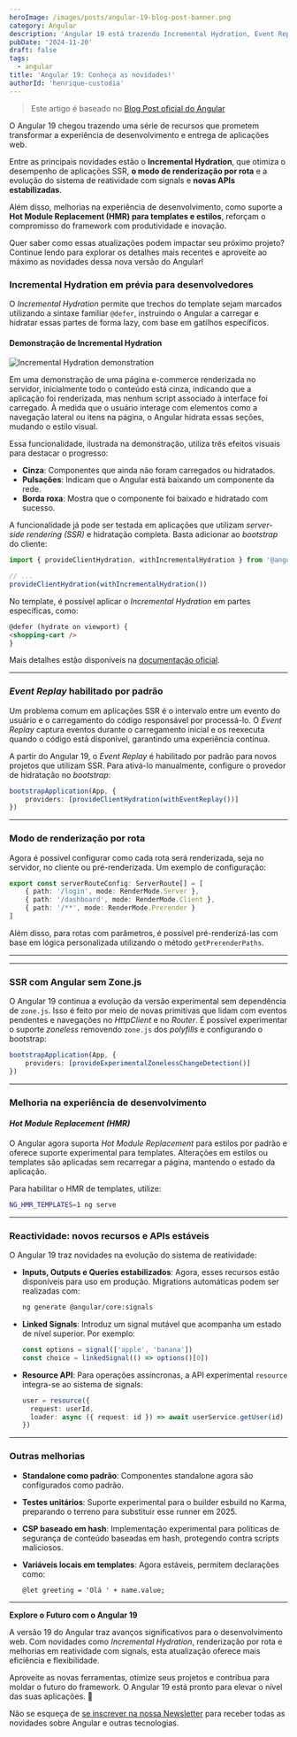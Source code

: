 ```yaml
---
heroImage: /images/posts/angular-19-blog-post-banner.png
category: Angular
description: 'Angular 19 está trazendo Incremental Hydration, Event Replay por padrão, SSR sem Zone.js e outras novidades!'
pubDate: '2024-11-20'
draft: false
tags:
  - angular
title: 'Angular 19: Conheça as novidades!'
authorId: 'henrique-custodia'
---
```



> Este artigo é baseado no [Blog Post oficial do Angular](https://blog.angular.dev/meet-angular-v19-7b29dfd05b84)

O Angular 19 chegou trazendo uma série de recursos que prometem transformar a experiência de desenvolvimento e entrega de aplicações web.

Entre as principais novidades estão o **Incremental Hydration**, que otimiza o desempenho de aplicações SSR, **o modo de renderização por rota** e
a evolução do sistema de reatividade com signals e **novas APIs estabilizadas**.

Além disso, melhorias na experiência de desenvolvimento, como suporte a **Hot Module Replacement (HMR) para templates e estilos**,
reforçam o compromisso do framework com produtividade e inovação.

Quer saber como essas atualizações podem impactar seu próximo projeto?
Continue lendo para explorar os detalhes mais recentes e aproveite ao máximo as novidades dessa nova versão do Angular!

### Incremental Hydration em prévia para desenvolvedores

O _Incremental Hydration_ permite que trechos do template sejam marcados utilizando a sintaxe familiar `@defer`, instruindo o Angular a carregar e hidratar essas partes de forma lazy, com base em gatilhos específicos.

#### Demonstração de Incremental Hydration

![Incremental Hydration demonstration](/images/posts/angular-19_incremental-hydration-example.gif)

Em uma demonstração de uma página e-commerce renderizada no servidor, inicialmente todo o conteúdo está cinza, indicando que a aplicação foi renderizada, mas nenhum script associado à interface foi carregado. À medida que o usuário interage com elementos como a navegação lateral ou itens na página, o Angular hidrata essas seções, mudando o estilo visual.

Essa funcionalidade, ilustrada na demonstração, utiliza três efeitos visuais para destacar o progresso:

- **Cinza**: Componentes que ainda não foram carregados ou hidratados.
- **Pulsações**: Indicam que o Angular está baixando um componente da rede.
- **Borda roxa**: Mostra que o componente foi baixado e hidratado com sucesso.

A funcionalidade já pode ser testada em aplicações que utilizam _server-side rendering (SSR)_ e hidratação completa. Basta adicionar ao _bootstrap_ do cliente:

```typescript
import { provideClientHydration, withIncrementalHydration } from '@angular/platform-browser'

// ...
provideClientHydration(withIncrementalHydration())
```

No template, é possível aplicar o _Incremental Hydration_ em partes específicas, como:

```html
@defer (hydrate on viewport) {
<shopping-cart />
}
```

Mais detalhes estão disponíveis na [documentação oficial](https://angular.dev/guide/incremental-hydration).

---

### _Event Replay_ habilitado por padrão

Um problema comum em aplicações SSR é o intervalo entre um evento do usuário e o carregamento do código responsável por processá-lo. O _Event Replay_ captura eventos durante o carregamento inicial e os reexecuta quando o código está disponível, garantindo uma experiência contínua.

A partir do Angular 19, o _Event Replay_ é habilitado por padrão para novos projetos que utilizam SSR. Para ativá-lo manualmente, configure o provedor de hidratação no _bootstrap_:

```typescript
bootstrapApplication(App, {
	providers: [provideClientHydration(withEventReplay())]
})
```

---

### Modo de renderização por rota

Agora é possível configurar como cada rota será renderizada, seja no servidor, no cliente ou pré-renderizada. Um exemplo de configuração:

```typescript
export const serverRouteConfig: ServerRoute[] = [
	{ path: '/login', mode: RenderMode.Server },
	{ path: '/dashboard', mode: RenderMode.Client },
	{ path: '/**', mode: RenderMode.Prerender }
]
```

Além disso, para rotas com parâmetros, é possível pré-renderizá-las com base em lógica personalizada utilizando o método `getPrerenderPaths`.

---

<Ads />

---

### SSR com Angular sem Zone.js

O Angular 19 continua a evolução da versão experimental sem dependência de `zone.js`. Isso é feito por meio de novas primitivas que lidam com eventos pendentes e navegações no _HttpClient_ e no _Router_. É possível experimentar o suporte _zoneless_ removendo `zone.js` dos _polyfills_ e configurando o bootstrap:

```typescript
bootstrapApplication(App, {
	providers: [provideExperimentalZonelessChangeDetection()]
})
```

---

### Melhoria na experiência de desenvolvimento

#### _Hot Module Replacement (HMR)_

O Angular agora suporta _Hot Module Replacement_ para estilos por padrão e oferece suporte experimental para templates. Alterações em estilos ou templates são aplicadas sem recarregar a página, mantendo o estado da aplicação.

Para habilitar o HMR de templates, utilize:

```bash
NG_HMR_TEMPLATES=1 ng serve
```

---

### Reactividade: novos recursos e APIs estáveis

O Angular 19 traz novidades na evolução do sistema de reatividade:

- **Inputs, Outputs e Queries estabilizados**: Agora, esses recursos estão disponíveis para uso em produção. Migrations automáticas podem ser realizadas com:

  ```bash
  ng generate @angular/core:signals
  ```

- **Linked Signals**: Introduz um signal mutável que acompanha um estado de nível superior. Por exemplo:

  ```typescript
  const options = signal(['apple', 'banana'])
  const choice = linkedSignal(() => options()[0])
  ```

- **Resource API**: Para operações assíncronas, a API experimental `resource` integra-se ao sistema de signals:

  ```typescript
  user = resource({
  	request: userId,
  	loader: async ({ request: id }) => await userService.getUser(id)
  })
  ```

---

### Outras melhorias

- **Standalone como padrão**: Componentes standalone agora são configurados como padrão.
- **Testes unitários**: Suporte experimental para o builder esbuild no Karma, preparando o terreno para substituir esse runner em 2025.
- **CSP baseado em hash**: Implementação experimental para políticas de segurança de conteúdo baseadas em hash, protegendo contra scripts maliciosos.
- **Variáveis locais em templates**: Agora estáveis, permitem declarações como:

  ```html
  @let greeting = 'Olá ' + name.value;
  ```

---

**Explore o Futuro com o Angular 19**

A versão 19 do Angular traz avanços significativos para o desenvolvimento web. Com novidades como _Incremental Hydration_, renderização por rota e melhorias em reatividade com signals, esta atualização oferece mais eficiência e flexibilidade.

Aproveite as novas ferramentas, otimize seus projetos e contribua para moldar o futuro do framework. O Angular 19 está pronto para elevar o nível das suas aplicações. 🚀

Não se esqueça de <a href='javascript:void(0);' scroll-to="newsletter-form">se inscrever na nossa Newsletter</a> para receber todas as novidades sobre Angular e outras tecnologias.
